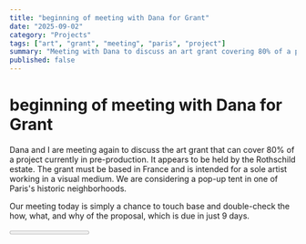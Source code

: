 ```yaml
---
title: "beginning of meeting with Dana for Grant"
date: "2025-09-02"
category: "Projects"
tags: ["art", "grant", "meeting", "paris", "project"]
summary: "Meeting with Dana to discuss an art grant covering 80% of a project in pre-production, focused on a visual medium in Paris."
published: false
---
```


# beginning of meeting with Dana for Grant

Dana and I are meeting again to discuss the art grant that can cover 80% of a project currently in pre-production. It appears to be held by the Rothschild estate. The grant must be based in France and is intended for a sole artist working in a visual medium. We are considering a pop-up tent in one of Paris's historic neighborhoods.

Our meeting today is simply a chance to touch base and double-check the how, what, and why of the proposal, which is due in just 9 days.

<Progress value={50} max={100} showValue={true} variant="default" />

